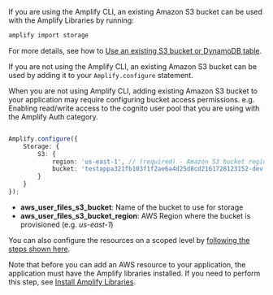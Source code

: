 If you are using the Amplify CLI, an existing Amazon S3 bucket can be used with the Amplify Libraries by running:

```bash
amplify import storage
```

For more details, see how to [Use an existing S3 bucket or DynamoDB table](/cli/storage/import).

If you are not using the Amplify CLI, an existing Amazon S3 bucket can be used by adding it to your `Amplify.configure` statement.

<Callout warning>
  When you are not using Amplify CLI, adding existing Amazon S3 bucket to your application may require configuring bucket access permissions. e.g. Enabling read/write access to the cognito user pool that you are using with the Amplify Auth category.
</Callout>

```typescript

Amplify.configure({
    Storage: {
        S3: {
            region: 'us-east-1', // (required) - Amazon S3 bucket region
            bucket: 'testappa321fb103f1f2ae6a4d25d8cd2161728123152-dev' // (required) - Amazon S3 bucket URI
        }
    }
});
```

- **aws_user_files_s3_bucket**: Name of the bucket to use for storage
- **aws_user_files_s3_bucket_region**: AWS Region where the bucket is provisioned (e.g. _us-east-1_)

You can also configure the resources on a scoped level by [following the steps shown here](/lib/client-configuration/configuring-amplify-categories/#storage-amazon-s3).

Note that before you can add an AWS resource to your application, the application must have the Amplify libraries installed. If you need to perform this step, see [Install Amplify Libraries](/lib/project-setup/create-application#n2-install-amplify-libraries).
